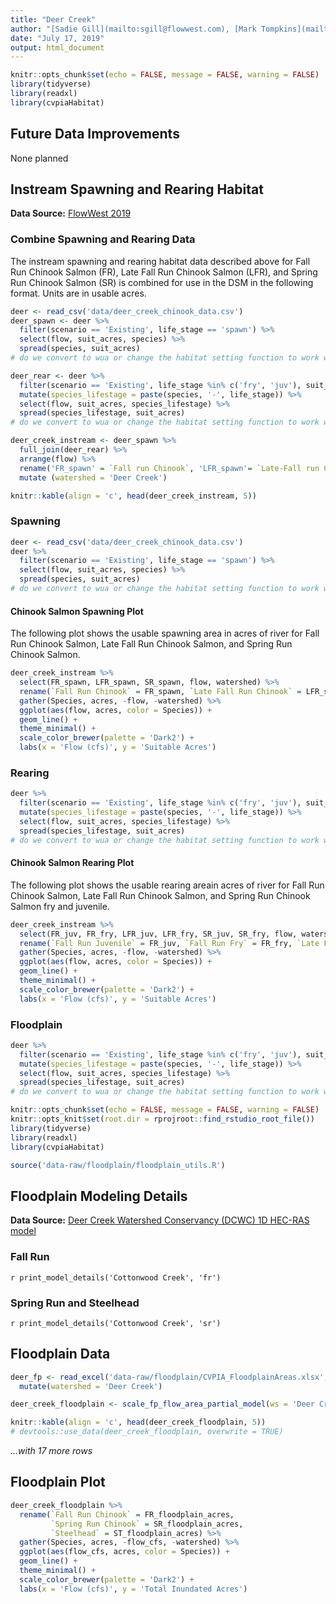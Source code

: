 ```yaml
---
title: "Deer Creek"
author: "[Sadie Gill](mailto:sgill@flowwest.com), [Mark Tompkins](mailto:mtompkins@flowwest.com)"
date: "July 17, 2019"
output: html_document
---
```

```r
knitr::opts_chunk$set(echo = FALSE, message = FALSE, warning = FALSE)
library(tidyverse)
library(readxl)
library(cvpiaHabitat)
```
## Future Data Improvements
None planned

## Instream Spawning and Rearing Habitat
**Data Source:** [FlowWest 2019](TODO)

### Combine Spawning and Rearing Data 
The instream spawning and rearing habitat data described above for Fall Run Chinook Salmon (FR), Late Fall Run Chinook Salmon (LFR), and Spring Run Chinook Salmon (SR) is combined for use in the DSM in the following format. Units are in usable acres.
```r
deer <- read_csv('data/deer_creek_chinook_data.csv')
deer_spawn <- deer %>%
  filter(scenario == 'Existing', life_stage == 'spawn') %>% 
  select(flow, suit_acres, species) %>% 
  spread(species, suit_acres)
# do we convert to wua or change the habitat setting function to work with suitable acres?
```
```r
deer_rear <- deer %>%
  filter(scenario == 'Existing', life_stage %in% c('fry', 'juv'), suit_type == 'instream') %>% 
  mutate(species_lifestage = paste(species, '-', life_stage)) %>%
  select(flow, suit_acres, species_lifestage) %>%
  spread(species_lifestage, suit_acres)
# do we convert to wua or change the habitat setting function to work with suitable acres?
```

```r
deer_creek_instream <- deer_spawn %>%
  full_join(deer_rear) %>%
  arrange(flow) %>% 
  rename('FR_spawn' = `Fall run Chinook`, 'LFR_spawn'= `Late-Fall run Chinook`, 'SR_spawn'= `Spring run Chinook`, 'FR_fry'= `Fall run Chinook - fry`, 'FR_juv'= `Fall run Chinook - juv`, 'LFR_fry'= `Late-Fall run Chinook - fry`, 'LFR_juv'= `Late-Fall run Chinook - juv`, 'SR_fry' = `Spring run Chinook - fry`, 'SR_juv'= `Spring run Chinook - juv`) %>%
  mutate (watershed = 'Deer Creek')

knitr::kable(align = 'c', head(deer_creek_instream, 5))
```

### Spawning
```r
deer <- read_csv('data/deer_creek_chinook_data.csv')
deer %>% 
  filter(scenario == 'Existing', life_stage == 'spawn') %>% 
  select(flow, suit_acres, species) %>% 
  spread(species, suit_acres)
# do we convert to wua or change the habitat setting function to work with suitable acres?
```
#### Chinook Salmon Spawning Plot 
The following plot shows the usable spawning area in acres of river for Fall Run Chinook Salmon, Late Fall Run Chinook Salmon, and Spring Run Chinook Salmon. 

``` r
deer_creek_instream %>% 
  select(FR_spawn, LFR_spawn, SR_spawn, flow, watershed) %>%
  rename(`Fall Run Chinook` = FR_spawn, `Late Fall Run Chinook` = LFR_spawn, `Spring Run Chinook` = SR_spawn) %>%
  gather(Species, acres, -flow, -watershed) %>% 
  ggplot(aes(flow, acres, color = Species)) +
  geom_line() +
  theme_minimal() +
  scale_color_brewer(palette = 'Dark2') +
  labs(x = 'Flow (cfs)', y = 'Suitable Acres')
```

### Rearing 

```r
deer %>% 
  filter(scenario == 'Existing', life_stage %in% c('fry', 'juv'), suit_type == 'instream') %>% 
  mutate(species_lifestage = paste(species, '-', life_stage)) %>%
  select(flow, suit_acres, species_lifestage) %>%
  spread(species_lifestage, suit_acres)
# do we convert to wua or change the habitat setting function to work with suitable acres?
```

#### Chinook Salmon Rearing Plot 
The following plot shows the usable rearing areain acres of river for Fall Run Chinook Salmon, Late Fall Run Chinook Salmon, and Spring Run Chinook Salmon fry and juvenile. 

``` r
deer_creek_instream %>% 
  select(FR_juv, FR_fry, LFR_juv, LFR_fry, SR_juv, SR_fry, flow, watershed) %>%
  rename(`Fall Run Juvenile` = FR_juv, `Fall Run Fry` = FR_fry, `Late Fall Run Juvenile` = LFR_juv, `Late Fall Run Fry` = LFR_fry, `Spring Run Juvenile` = SR_juv, `Spring Run Fry` = SR_fry) %>%
  gather(Species, acres, -flow, -watershed) %>% 
  ggplot(aes(flow, acres, color = Species)) +
  geom_line() +
  theme_minimal() +
  scale_color_brewer(palette = 'Dark2') +
  labs(x = 'Flow (cfs)', y = 'Suitable Acres')
```

### Floodplain
```r
deer %>% 
  filter(scenario == 'Existing', life_stage %in% c('fry', 'juv'), suit_type == 'floodplain') %>% 
  mutate(species_lifestage = paste(species, '-', life_stage)) %>%
  select(flow, suit_acres, species_lifestage) %>%
  spread(species_lifestage, suit_acres)
# do we convert to wua or change the habitat setting function to work with suitable acres? what about fry and juv for floodplain (not available in most places, model doesn't accept as input)?
```

```r
knitr::opts_chunk$set(echo = FALSE, message = FALSE, warning = FALSE)
knitr::opts_knit$set(root.dir = rprojroot::find_rstudio_root_file())
library(tidyverse)
library(readxl)
library(cvpiaHabitat)
```

```r
source('data-raw/floodplain/floodplain_utils.R')
```

## Floodplain Modeling Details

**Data Source:**
[Deer Creek Watershed Conservancy (DCWC) 1D HEC-RAS model](https://s3-us-west-2.amazonaws.com/cvpiahabitat-r-package/cvpia-sit-model-inputs/DRAFT+Deer+Creek+Hydraulic+Models+Tech+Memo+6-08-07.pdf)

### Fall Run
`r print_model_details('Cottonwood Creek', 'fr')`

### Spring Run and Steelhead
`r print_model_details('Cottonwood Creek', 'sr')`

## Floodplain Data

```r
deer_fp <- read_excel('data-raw/floodplain/CVPIA_FloodplainAreas.xlsx', sheet = 'DeerCreek') %>%
  mutate(watershed = 'Deer Creek')

deer_creek_floodplain <- scale_fp_flow_area_partial_model(ws = 'Deer Creek', df = deer_fp)

knitr::kable(align = 'c', head(deer_creek_floodplain, 5))
# devtools::use_data(deer_creek_floodplain, overwrite = TRUE)
```

*...with 17 more rows*

## Floodplain Plot
```r
deer_creek_floodplain %>% 
  rename(`Fall Run Chinook` = FR_floodplain_acres,
         `Spring Run Chinook` = SR_floodplain_acres,
         `Steelhead` = ST_floodplain_acres) %>% 
  gather(Species, acres, -flow_cfs, -watershed) %>% 
  ggplot(aes(flow_cfs, acres, color = Species)) +
  geom_line() +
  theme_minimal() +
  scale_color_brewer(palette = 'Dark2') +
  labs(x = 'Flow (cfs)', y = 'Total Inundated Acres')
```


